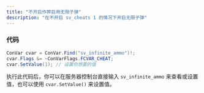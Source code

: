 ```yaml
---
title: "不开启作弊启用无限子弹"
description: "在不开启 sv_cheats 1 的情况下开启无限子弹"
---
```


### 代码

```csharp
ConVar cvar = ConVar.Find("sv_infinite_ammo")!;
cvar.Flags &= ~ConVarFlags.FCVAR_CHEAT;
cvar.SetValue(1); // 设置你想要的值
```

执行此代码后，你可以在服务器控制台直接输入 `sv_infinite_ammo` 来查看或设置值，也可以使用 `cvar.SetValue()` 来设置值。